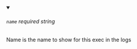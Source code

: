 
<details className="config-field" data-expandable="false" open>
<summary>

###### `name` <span class="config-field-required" data-required="false">required</span> <span class="config-field-type">string</span> <span class="config-field-default"></span> <span class="config-field-enum"></span>

Name is the name to show for this exec in the logs

</summary>



</details>
